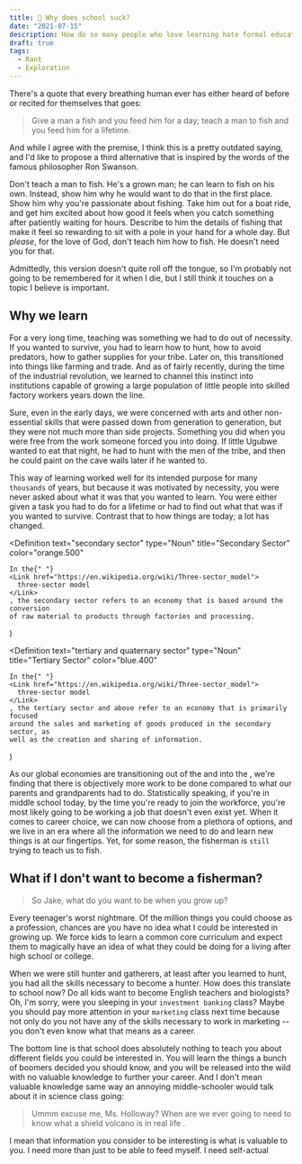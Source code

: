 ```yaml
---
title: 🏫 Why does school suck?
date: "2021-07-15"
description: How do so many people who love learning hate formal education?
draft: true
tags:
  - Rant
  - Exploration
---
```


There's a quote that every breathing human ever has either heard of before or recited for themselves that goes:

> Give a man a fish and you feed him for a day; teach a man to fish and you feed him for a lifetime.

And while I agree with the premise, I think this is a pretty outdated saying, and I'd like to propose a third alternative that is inspired by the words of the famous philosopher Ron Swanson.

<Box
  as="video"
  src="https://media.vlipsy.com/vlips/GqLsYMoQ/480p.mp4"
  muted
  playsinline
  controls
  muted=""
/>

Don't teach a man to fish. He's a grown man; he can learn to fish on his own. Instead, show him why he would want to do that in the first place. Show him why you're passionate about fishing. Take him out for a boat ride, and get him excited about how good it feels when you catch something after patiently waiting for hours. Describe to him the details of fishing that make it feel so rewarding to sit with a pole in your hand for a whole day. But _please_, for the love of God, don't teach him how to fish. He doesn't need you for that.

Admittedly, this version doesn't quite roll off the tongue, so I'm probably not going to be remembered for it when I die, but I still think it touches on a topic I believe is important.

## Why we learn

For a very long time, teaching was something we had to do out of necessity. If you wanted to survive, you had to learn how to hunt, how to avoid predators, how to gather supplies for your tribe. Later on, this transitioned into things like farming and trade. And as of fairly recently, during the time of the industrial revolution, we learned to channel this instinct into institutions capable of growing a large population of little people into skilled factory workers years down the line.

Sure, even in the early days, we were concerned with arts and other non-essential skills that were passed down from generation to generation, but they were not much more than side projects. Something you did when you were free from the work someone forced you into doing. If little Ugubwe wanted to eat that night, he had to hunt with the men of the tribe, and then he could paint on the cave walls later if he wanted to.

This way of learning worked well for its intended purpose for many `thousands` of years, but because it was motivated by necessity, you were never asked about what it was that you wanted to learn. You were either given a task you had to do for a lifetime or had to find out what that was if you wanted to survive. Contrast that to how things are today; a lot has changed.


  <Definition
    text="secondary sector"
    type="Noun"
    title="Secondary Sector"
    color="orange.500"
  >
    In the{" "}
    <Link href="https://en.wikipedia.org/wiki/Three-sector_model">
      three-sector model
    </Link>
    , the secondary sector refers to an economy that is based around the conversion
    of raw material to products through factories and processing.
  </Definition>
)

  <Definition
    text="tertiary and quaternary sector"
    type="Noun"
    title="Tertiary Sector"
    color="blue.400"
  >
    In the{" "}
    <Link href="https://en.wikipedia.org/wiki/Three-sector_model">
      three-sector model
    </Link>
    , the tertiary sector and above refer to an economy that is primarily focused
    around the sales and marketing of goods produced in the secondary sector, as
    well as the creation and sharing of information.
  </Definition>
)

As our global economies are transitioning out of the <SecondarySector /> and into the <TertiarySector />, we're finding that there is objectively more work to be done compared to what our parents and grandparents had to do. Statistically speaking, if you're in middle school today, by the time you're ready to join the workforce, you're most likely going to be working a job that doesn't even exist yet. When it comes to career choice, we can now choose from a plethora of options, and we live in an era where all the information we need to do and learn new things is at our fingertips. Yet, for some reason, the fisherman is `still` trying to teach us to fish.

## What if I don't want to become a fisherman?

> So Jake, what do you want to be when you grow up?

Every teenager's worst nightmare. Of the million things you could choose as a profession, chances are you have no idea what I could be interested in growing up. We force kids to learn a common core curriculum and expect them to magically have an idea of what they could be doing for a living after high school or college.

When we were still hunter and gatherers, at least after you learned to hunt, you had all the skills necessary to become a hunter. How does this translate to school now? Do all kids want to become English teachers and biologists? Oh, I'm sorry, were you sleeping in your `investment banking` class? Maybe you should pay more attention in your `marketing` class next time because not only do you not have any of the skills necessary to work in marketing -- you don't even know what that means as a career.

The bottom line is that school does absolutely nothing to teach you about different fields you could be interested in. You will learn the things a bunch of boomers decided you should know, and you will be released into the wild with no valuable knowledge to further your career. And I don't mean valuable knowledge same way an annoying middle-schooler would talk about it in science class going:


> Ummm excuse me, Ms. Holloway? When are we ever going to need to know what a shield volcano is in real life <ChakraImage src={Kekw} display="inline" htmlWidth="30px" verticalAlign="top" />.

I mean that information <T>you</T> consider to be interesting is what is valuable to you. I need more than just to be able to feed myself. I need self-actual
